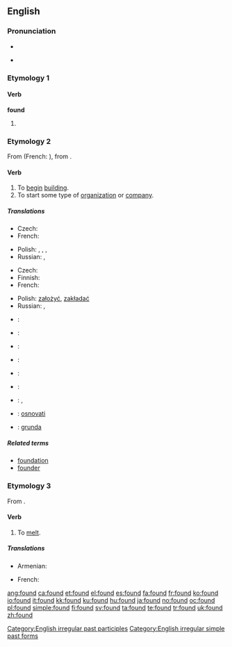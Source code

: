 ==English==

{{rank|last|here|thought|139|found|people|still|just}}

===Pronunciation===
* {{IPA|/'fɑʊnd/}}
* {{audio|en-us-found.ogg|Audio (US)}}
*: {{rhymes|aʊnd}}

===Etymology 1===

====Verb====
'''found'''

# {{past of|[[find]]}}

===Etymology 2===
From {{etyl|fro}} {{term|founder|lang=fro}} (French: {{term|fonder|lang=fr}}), from {{etyl|la}} {{term|fundare}}.

====Verb====
{{en-verb}}

# To [[begin]] [[building]].
# To start some type of [[organization]] or [[company]].

=====Translations=====
{{trans-top|to begin building}}
* Czech: {{t+|cs|založit}}
* French: {{t+|fr|fonder}}
{{trans-mid}}
* Polish: {{t+|pl|budować}}, {{t+|pl|zbudować}}, {{t+|pl|tworzyć}}, {{t+|pl|stworzyć}}
* Russian: {{t|ru|основывать|tr=osnóvyvat'|sc=Cyrl}} {{impf}}, {{t|ru|основать|tr=osnovát'|sc=Cyrl}} {{pf}}
{{trans-bottom}}

{{trans-top|to start organization}}
* Czech: {{t+|cs|založit}}
* Finnish: {{t+|fi|perustaa}}
* French: {{t+|fr|fonder}}
{{trans-mid}}
* Polish: [[założyć]], [[zakładać]]
* Russian: {{t|ru|основывать|tr=osnóvyvat'|sc=Cyrl}} {{impf}}, {{t|ru|основать|tr=osnovát'|sc=Cyrl}} {{pf}}
{{trans-bottom}}

{{checktrans-top}}
* {{ttbc|Armenian}}: {{t|hy|հիմնել|tr=himnel|sc=Armn|xs=Armenian}}
* {{ttbc|Danish}}: {{t+|da|grundlægge}}
* {{ttbc|Dutch}}: {{t+|nl|stichten}}
* {{ttbc|Esperanto}}: {{t-|eo|fondi|xs=Esperanto}}
* {{ttbc|Estonian}}: {{t|et|asutama}}
{{checktrans-mid}}
* {{ttbc|Portuguese}}: {{t+|pt|fundar}}
* {{ttbc|Spanish}}: {{t-|es|fundar}}, {{t-|es|instaurar}}
* {{ttbc|Serbian}}: [[osnovati]]
* {{ttbc|Swedish}}: [[grunda]]
{{checktrans-bottom}}

=====Related terms=====
* [[foundation]]
* [[founder]]

===Etymology 3===
From {{etyl|frm}} {{term|fondre|lang=frm}}.

====Verb====
{{en-verb}}

# To [[melt]].

=====Translations=====
{{trans-top|to melt}}
* Armenian: {{t-|hy|ձուլել|tr=julel|sc=Armn|xs=Armenian}}
{{trans-mid}}
* French: {{t+|fr|fondre}}
{{trans-bottom}}

[[Category:English irregular past participles]]
[[Category:English irregular simple past forms]]

[[ang:found]]
[[ca:found]]
[[et:found]]
[[el:found]]
[[es:found]]
[[fa:found]]
[[fr:found]]
[[ko:found]]
[[io:found]]
[[it:found]]
[[kk:found]]
[[ku:found]]
[[hu:found]]
[[ja:found]]
[[no:found]]
[[oc:found]]
[[pl:found]]
[[simple:found]]
[[fi:found]]
[[sv:found]]
[[ta:found]]
[[te:found]]
[[tr:found]]
[[uk:found]]
[[zh:found]]